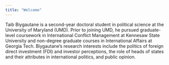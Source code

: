 ```yaml
---
title: "Welcome"
---
```


Taib Biygautane is a second-year doctoral student in political science at the University of Maryland (UMD). Prior to joining UMD, he pursued graduate-level coursework in International Conflict Management at Kennesaw State University and non-degree graduate courses in International Affairs at Georgia Tech. Biygautane's research interests include the politics of foreign direct investment (FDI) and investor perceptions, the role of heads of states and their attributes in international politics, and public opinion.
